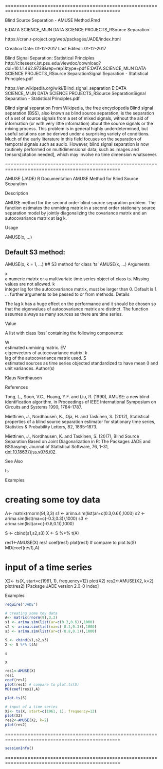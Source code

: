 ===============================================================================================

Blind Source Separation - AMUSE Method.Rmd


E:\MIJN DATA SCIENCE\_MIJN DATA SCIENCE PROJECTS\_R\Blind Source Separation

https://cran.r-project.org/web/packages/JADE/index.html

Creation Date: 01-12-2017
Last Edited  : 01-12-2017


Blind Signal Separation: Statistical Principles
http://citeseerx.ist.psu.edu/viewdoc/download?doi=10.1.1.462.9738&rep=rep1&type=pdf
E:\MIJN DATA SCIENCE\_MIJN DATA SCIENCE PROJECTS\_R\Blind Source Separation\Blind Signal Separation - Statistical Principles.pdf


https://en.wikipedia.org/wiki/Blind_signal_separation
E:\MIJN DATA SCIENCE\_MIJN DATA SCIENCE PROJECTS\_R\Blind Source Separation\Blind Signal Separation - Statistical Principles.pdf

Blind signal separation
From Wikipedia, the free encyclopedia
Blind signal separation (BSS), also known as blind source separation, is the separation of a set of source signals from a set of mixed signals, without the aid of information (or with very little information) about the source signals or the mixing process. This problem is in general highly underdetermined, but useful solutions can be derived under a surprising variety of conditions. Much of the early literature in this field focuses on the separation of temporal signals such as audio. However, blind signal separation is now routinely performed on multidimensional data, such as images and tensors[citation needed], which may involve no time dimension whatsoever.

===============================================================================================

AMUSE {JADE}	R Documentation
AMUSE Method for Blind Source Separation

Description

AMUSE method for the second order blind source separation problem. The function estimates the unmixing matrix in a second order stationary source separation model by jointly diagonalizing the covariance matrix and an autocovariance matrix at lag k.

Usage

AMUSE(x, ...)

## Default S3 method:
AMUSE(x, k = 1, ...)
## S3 method for class 'ts'
AMUSE(x, ...)
Arguments

x	
a numeric matrix or a multivariate time series object of class ts. Missing values are not allowed.
k	
integer lag for the autocovariance matrix, must be larger than 0. Default is 1.
...	
further arguments to be passed to or from methods.
Details

The lag k has a huge effect on the performance and it should be chosen so that the eigenvalues of autocovariance matrix are distinct. The function assumes always as many sources as there are time series.

Value

A list with class 'bss' containing the following components:

W	
estimated unmixing matrix.
EV	
eigenvectors of autocovariance matrix.
k	
lag of the autocovariance matrix used.
S	
estimated sources as time series objected standardized to have mean 0 and unit variances.
Author(s)

Klaus Nordhausen

References

Tong, L., Soon, V.C., Huang, Y.F. and Liu, R. (1990), AMUSE: a new blind identification algorithm, in Proceedings of IEEE International Symposium on Circuits and Systems 1990, 1784–1787.

Miettinen, J., Nordhausen, K., Oja, H. and Taskinen, S. (2012), Statistical properties of a blind source separation estimator for stationary time series, Statistics & Probability Letters, 82, 1865–1873.

Miettinen, J., Nordhausen, K. and Taskinen, S. (2017), Blind Source Separation Based on Joint Diagonalization in R: The Packages JADE and BSSasymp, Journal of Statistical Software, 76, 1–31, <doi:10.18637/jss.v076.i02>.

See Also

ts


Examples


# creating some toy data
A<- matrix(rnorm(9),3,3)
s1 <- arima.sim(list(ar=c(0.3,0.6)),1000)
s2 <- arima.sim(list(ma=c(-0.3,0.3)),1000)
s3 <- arima.sim(list(ar=c(-0.8,0.1)),1000)

S <- cbind(s1,s2,s3)
X <- S %*% t(A)

res1<-AMUSE(X)
res1
coef(res1)
plot(res1) # compare to plot.ts(S)
MD(coef(res1),A)

# input of a time series
X2<- ts(X, start=c(1961, 1), frequency=12)
plot(X2)
res2<-AMUSE(X2, k=2)
plot(res2)
[Package JADE version 2.0-0 Index]





Examples


```{r}
require("JADE")
```

```{r}
# creating some toy data
A<- matrix(rnorm(9),3,3)
s1 <- arima.sim(list(ar=c(0.3,0.6)),1000)
s2 <- arima.sim(list(ma=c(-0.3,0.3)),1000)
s3 <- arima.sim(list(ar=c(-0.8,0.1)),1000)

S <- cbind(s1,s2,s3)
X <- S %*% t(A)

```

```{r}
s
```


```{r}
X
```


```{r}
res1<-AMUSE(X)
res1
coef(res1)
plot(res1) # compare to plot.ts(S)
MD(coef(res1),A)
```


```{r}
plot.ts(S)
```




```{r}
# input of a time series
X2<- ts(X, start=c(1961, 1), frequency=12)
plot(X2)
res2<-AMUSE(X2, k=2)
plot(res2)
```






===============================================================================================

```{r}
sessionInfo()
```


===============================================================================================
